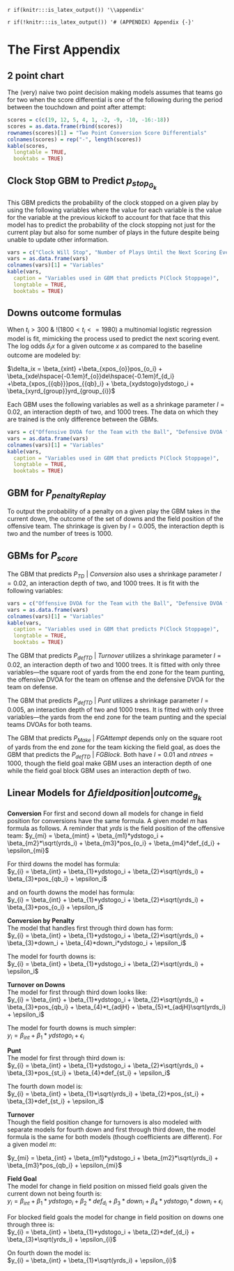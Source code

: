 `r if(knitr:::is_latex_output()) '\\appendix'`

`r if(!knitr:::is_latex_output()) '# (APPENDIX) Appendix {-}'` 

<!--
If you feel it necessary to include an appendix, it goes here.
-->


# The First Appendix

## 2 point chart
The (very) naive two point decision making models assumes that teams go for two when the score differential is one of the following during the period between the touchdown and point after attempt:

```r
scores = c(c(19, 12, 5, 4, 1, -2, -9, -10, -16:-18))
scores = as.data.frame(rbind(scores))
rownames(scores)[1] = "Two Point Conversion Score Differentials"
colnames(scores) = rep("-", length(scores))
kable(scores, 
  longtable = TRUE,
  booktabs = TRUE)
```

## Clock Stop GBM to Predict $p_{stop_{G_k}}$ 
This GBM predicts the probability of the clock stopped on a given play by using the following variables where the value for each variable is the value for the variable at the previous kickoff to account for that face that this model has to predict the probability of the clock stopping not just for the current play but also for some number of plays in the future despite being unable to update other information.
```r
vars = c("Clock Will Stop", "Number of Plays Until the Next Scoring Event", "Timeout Adjusted Time Remaining in the Half", "The Comeback Score")
vars = as.data.frame(vars)
colnames(vars)[1] = "Variables"
kable(vars, 
  caption = "Variables used in GBM that predicts P(Clock Stoppage)",
  longtable = TRUE,
  booktabs = TRUE)
```

## Downs outcome formulas
When $t_i > 300$ & !$(1800 < t_i <= 1980)$ a multinomial logistic regression model is fit, mimicking the process used to predict the next scoring event. The log odds $\delta_ix$ for a given outcome $x$ as compared to the baseline outcome are modeled by:

$\delta_ix = \beta_{xint} +\beta_{xpos_{o}}pos_{o_i} + \beta_{xde\hspace{-0.1em}f_{o}}de\hspace{-0.1em}f_{d_i} +\beta_{xpos_{{qb}}}pos_{{qb}_i} + \beta_{xydstogo}ydstogo_i + \beta_{xyrd_{group}}yrd_{group_{i}}$

Each GBM uses the following variables as well as a shrinkage parameter $l = 0.02$, an interaction depth of two, and 1000 trees. The data on which they are trained is the only difference between the GBMs.

```r
vars = c("Offensive DVOA for the Team with the Ball", "Defensive DVOA for the Team on Defense", "Projected QB Grade for the Offensive Team", "Yards to go for a First Down", "Score Differential", "Timeout Adjusted Time Remaining in the Half", "Yards from the End Zone Bucketed in Ten Yard Increments")
vars = as.data.frame(vars)
colnames(vars)[1] = "Variables"
kable(vars, 
  caption = "Variables used in GBM that predicts P(Clock Stoppage)",
  longtable = TRUE,
  booktabs = TRUE)
```

## GBM for $P_{penaltyReplay}$
To output the probability of a penalty on a given play the GBM takes in the current down, the outcome of the set of downs and the field position of the offensive team. The shrinkage is given by $l = 0.005$, the interaction depth is two and the number of trees is 1000.

## GBMs for $P_{score}$
The GBM that predicts $P_{TD}\:| \:Conversion$ also uses a shrinkage parameter $l = 0.02$, an interaction depth of two, and 1000 trees. It is fit with the following variables:

```r
vars = c("Offensive DVOA for the Team with the Ball", "Defensive DVOA for the Team on Defense", "Projected QB Grade for the Offensive Team", "Yards to go for a First Down", "Down", "Yards from the End Zone")
vars = as.data.frame(vars)
colnames(vars)[1] = "Variables"
kable(vars, 
  caption = "Variables used in GBM that predicts P(Clock Stoppage)",
  longtable = TRUE,
  booktabs = TRUE)
```

The GBM that predicts $P_{defTD}\:|\:Turnover$ utilizes a shrinkage parameter $l = 0.02$, an interaction depth of two and 1000 trees. It is fitted with only three variables—the square root of yards from the end zone for the team punting, the offensive DVOA for the team on offense and the defensive DVOA for the team on defense.  

The GBM that predicts $P_{defTD}\:|\:Punt$ utilizes a shrinkage parameter $l = 0.005$, an interaction depth of two and 1000 trees. It is fitted with only three variables—the yards from the end zone for the team punting and the special teams DVOAs for both teams.

The GBM that predicts $P_{Make}\:|\:FG Attempt$ depends only on the square root of yards from the end zone for the team kicking the field goal, as does the GBM that predicts the $P_{defTD}\:|\:FG Block$. Both have $l = 0.01$ and $ntrees = 1000$, though the field goal make GBM uses an interaction depth of one while the field goal block GBM uses an interaction depth of two. 

## Linear Models for $\Delta field position | outcome_{g_k}$

**Conversion**
For first and second down all models for change in field position for conversions have the same formula. A given model $m$ has formula as follows. A reminder that $yrds$ is the field position of the offensive team:
$y_{mi} = \beta_{mint} + \beta_{m1}*ydstogo_i + \beta_{m2}*\sqrt(yrds_i) + \beta_{m3}*pos_{o_i} + \beta_{m4}*def_{d_i} + \epsilon_{mi}$ 

For third downs the model has formula:  
$y_{i} = \beta_{int} + \beta_{1}*ydstogo_i + \beta_{2}*\sqrt(yrds_i) + \beta_{3}*pos_{qb_i} + \epsilon_i$ 

and on fourth downs the model has formula:  
$y_{i} = \beta_{int} + \beta_{1}*ydstogo_i + \beta_{2}*\sqrt(yrds_i) + \beta_{3}*pos_{o_i} + \epsilon_i$ 

**Conversion by Penalty**  
The model that handles first through third down has form:   
$y_{i} = \beta_{int} + \beta_{1}*ydstogo_i + \beta_{2}*\sqrt(yrds_i) + \beta_{3}*down_i + \beta_{4}*down_i*ydstogo_i + \epsilon_i$ 

The model for fourth downs is:    
$y_{i} = \beta_{int} + \beta_{1}*ydstogo_i + \beta_{2}*\sqrt(yrds_i) + \epsilon_i$   

**Turnover on Downs**  
The model  for first through third down looks like:     
$y_{i} = \beta_{int} + \beta_{1}*ydstogo_i + \beta_{2}*\sqrt(yrds_i) + \beta_{3}*pos_{qb_i} + \beta_{4}*t_{adjH} + \beta_{5}*t_{adjH}\sqrt(yrds_i) + \epsilon_i$   

The model for fourth downs is much simpler:    
$y_{i} = \beta_{int} + \beta_{1}*ydstogo_i + \epsilon_i$   

**Punt**  
The model for first through third down is:   
$y_{i} = \beta_{int} + \beta_{1}*ydstogo_i + \beta_{2}*\sqrt(yrds_i) + \beta_{3}*pos_{st_i} + \beta_{4}*def_{st_i} + \epsilon_i$ 

The fourth down model is:  
$y_{i} = \beta_{int} + \beta_{1}*\sqrt(yrds_i) + \beta_{2}*pos_{st_i} + \beta_{3}*def_{st_i} + \epsilon_i$

**Turnover**  
Though the field position change for turnovers is also modeled with separate models for fourth down and first through third down, the model formula is the same for both models (though coefficients are different). For a given model $m$:  

$y_{mi} = \beta_{int} + \beta_{m1}*ydstogo_i + \beta_{m2}*\sqrt(yrds_i) + \beta_{m3}*pos_{qb_i} + \epsilon_{mi}$     


**Field Goal**     
The model for change in field position on missed field goals given the current down not being fourth is:   
$y_{i} = \beta_{int} + \beta_{1}*ydstogo_i + \beta_{2}*def_{d_i} + \beta_{3}*down_i + \beta_{4}*ydstogo_i*down_i + \epsilon_{i}$   

For blocked field goals the model for change in field position on downs one through three is:  
$y_{i} = \beta_{int} + \beta_{1}*ydstogo_i + \beta_{2}*def_{d_i} + \beta_{3}*\sqrt(yrds_i) + \epsilon_{i}$   

On fourth down the model is:  
$y_{i} = \beta_{int} + \beta_{1}*\sqrt(yrds_i) + \epsilon_{i}$   







